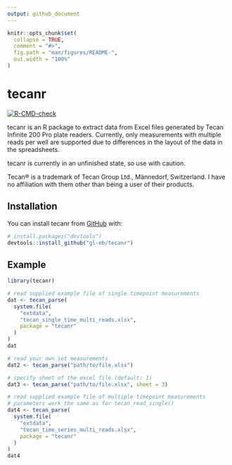 ```yaml
---
output: github_document
---
```


<!-- README.md is generated from README.Rmd. Please edit that file -->

```r
knitr::opts_chunk$set(
  collapse = TRUE,
  comment = "#>",
  fig.path = "man/figures/README-",
  out.width = "100%"
)
```

# tecanr

<!-- badges: start -->
[![R-CMD-check](https://github.com/gl-eb/tecanr/actions/workflows/R-CMD-check.yaml/badge.svg)](https://github.com/gl-eb/tecanr/actions/workflows/R-CMD-check.yaml)
<!-- badges: end -->

tecanr is an R package to extract data from Excel files generated by Tecan Infinite 200 Pro plate readers.
Currently, only measurements with multiple reads per well are supported due to differences in the layout of the data in the spreadsheets.

tecanr is currently in an unfinished state, so use with caution.

Tecan® is a trademark of Tecan Group Ltd., Männedorf, Switzerland.
I have no affiliation with them other than being a user of their products.

## Installation

You can install tecanr from [GitHub](https://github.com/gl-eb/tecanr) with:

``` r
# install.packages("devtools")
devtools::install_github("gl-eb/tecanr")
```

## Example

```r
library(tecanr)
```

```r
# read supplied example file of single timepoint measurements
dat <- tecan_parse(
  system.file(
    "extdata",
    "tecan_single_time_multi_reads.xlsx",
    package = "tecanr"
  )
)
dat
```

```r
# read your own set measurements
dat2 <- tecan_parse("path/to/file.xlsx")

# specify sheet of the excel file (default: 1)
dat3 <- tecan_parse("path/to/file.xlsx", sheet = 3)
```

```r
# read supplied example file of multiple timepoint measurements
# parameters work the same as for tecan_read_single()
dat4 <- tecan_parse(
  system.file(
    "extdata",
    "tecan_time_series_multi_reads.xlsx",
    package = "tecanr"
  )
)
dat4
```
